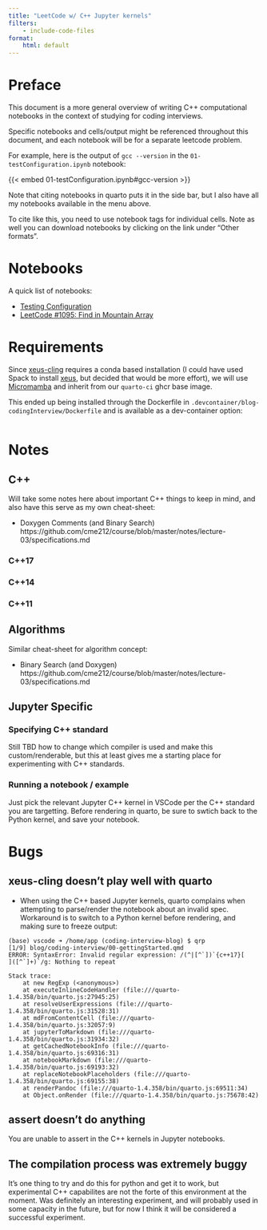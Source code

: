 ---
title: "LeetCode w/ C++ Jupyter kernels"
filters:
    - include-code-files
format:
    html: default
---

# Preface

This document is a more general overview of writing C++ computational notebooks in the context of studying for coding interviews.

Specific notebooks and cells/output might be referenced throughout this document, and each notebook will be for a separate leetcode problem.

For example, here is the output of `gcc --version` in the `01-testConfiguration.ipynb` notebook:

{{< embed 01-testConfiguration.ipynb#gcc-version >}}

Note that citing notebooks in quarto puts it in the side bar, but I also have all my notebooks available in the menu above.

To cite like this, you need to use notebook tags for individual cells. Note as well you can download notebooks by clicking on the link under "Other formats".

# Notebooks

A quick list of notebooks:

- [Testing Configuration](#01-testConfiguration.ipynb)
- [LeetCode #1095: Find in Mountain Array](#02-leetCode1095.ipynb)

# Requirements

Since [xeus-cling](https://github.com/jupyter-xeus/xeus-cling) requires a conda based installation (I could have used Spack to install [xeus](https://github.com/spack/spack/blob/develop/var/spack/repos/builtin/packages/xeus/package.py), but decided that would be more effort), we will use [Micromamba](https://mamba.readthedocs.io/en/latest/user_guide/micromamba.html) and inherit from our `quarto-ci` ghcr base image.

This ended up being installed through the Dockerfile in `.devcontainer/blog-codingInterview/Dockerfile` and is available as a dev-container option:

```{.Dockerfile include="../../.devcontainer/blog-cppInterview/Dockerfile"}
```

# Notes

## C++

Will take some notes here about important C++ things to keep in mind, and also have this serve as my own cheat-sheet:

- Doxygen Comments (and Binary Search) https://github.com/cme212/course/blob/master/notes/lecture-03/specifications.md

### C++17

### C++14

### C++11

## Algorithms

Similar cheat-sheet for algorithm concept:

- Binary Search (and Doxygen) https://github.com/cme212/course/blob/master/notes/lecture-03/specifications.md

## Jupyter Specific

### Specifying C++ standard

Still TBD how to change which compiler is used and make this custom/renderable, but this at least gives me a starting place for experimenting with C++ standards.

### Running a notebook / example

Just pick the relevant Jupyter C++ kernel in VSCode per the C++ standard you are targetting. Before rendering in quarto, be sure to swtich back to the Python kernel, and save your notebook.

# Bugs

## xeus-cling doesn't play well with quarto

- When using the C++ based Jupyter kernels, quarto complains when attempting to parse/render the notebook about an invalid spec. Workaround is to switch to a Python kernel before rendering, and making sure to freeze output:

```
(base) vscode ➜ /home/app (coding-interview-blog) $ qrp
[1/9] blog/coding-interview/00-gettingStarted.qmd
ERROR: SyntaxError: Invalid regular expression: /(^|[^`])`{c++17}[      ]([^`]+)`/g: Nothing to repeat

Stack trace:
    at new RegExp (<anonymous>)
    at executeInlineCodeHandler (file:///quarto-1.4.358/bin/quarto.js:27945:25)
    at resolveUserExpressions (file:///quarto-1.4.358/bin/quarto.js:31528:31)
    at mdFromContentCell (file:///quarto-1.4.358/bin/quarto.js:32057:9)
    at jupyterToMarkdown (file:///quarto-1.4.358/bin/quarto.js:31934:32)
    at getCachedNotebookInfo (file:///quarto-1.4.358/bin/quarto.js:69316:31)
    at notebookMarkdown (file:///quarto-1.4.358/bin/quarto.js:69193:32)
    at replaceNotebookPlaceholders (file:///quarto-1.4.358/bin/quarto.js:69155:38)
    at renderPandoc (file:///quarto-1.4.358/bin/quarto.js:69511:34)
    at Object.onRender (file:///quarto-1.4.358/bin/quarto.js:75678:42)
```

## assert doesn't do anything

You are unable to assert in the C++ kernels in Jupyter notebooks.

## The compilation process was extremely buggy

It's one thing to try and do this for python and get it to work, but experimental C++ capabilites are not the forte of this environment at the moment. Was definitely an interesting experiment, and will probably used in some capacity in the future, but for now I think it will be considered a successful experiment.
